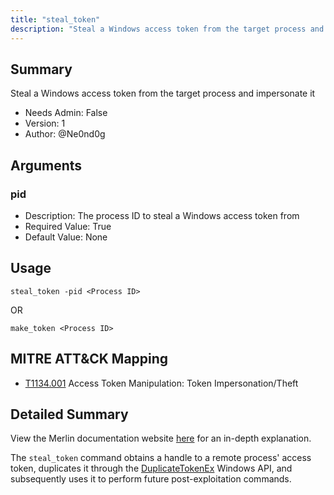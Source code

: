 ```yaml
---
title: "steal_token"
description: "Steal a Windows access token from the target process and impersonate it"
---
```


## Summary

Steal a Windows access token from the target process and impersonate it

- Needs Admin: False
- Version: 1
- Author: @Ne0nd0g

## Arguments

### pid

- Description: The process ID to steal a Windows access token from
- Required Value: True
- Default Value: None

## Usage

```
steal_token -pid <Process ID>
```
OR
```text
make_token <Process ID>
```

## MITRE ATT&CK Mapping

- [T1134.001](https://attack.mitre.org/techniques/T1134/001/) Access Token Manipulation: Token Impersonation/Theft

## Detailed Summary

View the Merlin documentation website [here](https://merlin-c2.readthedocs.io/en/latest/server/menu/agents.html#steal)
for an in-depth explanation.

The `steal_token` command obtains a handle to a remote process' access token, duplicates it through the
[DuplicateTokenEx](https://docs.microsoft.com/en-us/windows/win32/api/securitybaseapi/nf-securitybaseapi-duplicatetokenex)
Windows API, and subsequently uses it to perform future post-exploitation commands.

